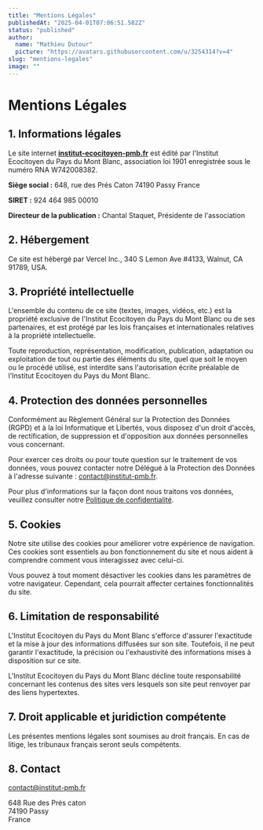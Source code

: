 ```yaml
---
title: "Mentions Légales"
publishedAt: "2025-04-01T07:06:51.582Z"
status: "published"
author:
  name: "Mathieu Dutour"
  picture: "https://avatars.githubusercontent.com/u/3254314?v=4"
slug: "mentions-legales"
image: ""
---
```


# Mentions Légales

## 1. Informations légales

Le site internet [**institut-ecocitoyen-pmb.fr**](http://institut-ecocitoyen.fr) est édité par l'Institut Ecocitoyen du Pays du Mont Blanc, association loi 1901 enregistrée sous le numéro RNA W742008382.

**Siège social :** 648, rue des Prés Caton 74190 Passy France

**SIRET :** 924 464 985 00010

**Directeur de la publication :** Chantal Staquet, Présidente de l'association

## 2. Hébergement

Ce site est hébergé par Vercel Inc., 340 S Lemon Ave #4133, Walnut, CA 91789, USA.

## 3. Propriété intellectuelle

L'ensemble du contenu de ce site (textes, images, vidéos, etc.) est la propriété exclusive de l'Institut Ecocitoyen du Pays du Mont Blanc ou de ses partenaires, et est protégé par les lois françaises et internationales relatives à la propriété intellectuelle.

Toute reproduction, représentation, modification, publication, adaptation ou exploitation de tout ou partie des éléments du site, quel que soit le moyen ou le procédé utilisé, est interdite sans l'autorisation écrite préalable de l'Institut Ecocitoyen du Pays du Mont Blanc.

## 4. Protection des données personnelles

Conformément au Règlement Général sur la Protection des Données (RGPD) et à la loi Informatique et Libertés, vous disposez d'un droit d'accès, de rectification, de suppression et d'opposition aux données personnelles vous concernant.

Pour exercer ces droits ou pour toute question sur le traitement de vos données, vous pouvez contacter notre Délégué à la Protection des Données à l'adresse suivante : [contact@institut-pmb.fr](mailto:dpo@institut-ecocitoyen.fr).

Pour plus d'informations sur la façon dont nous traitons vos données, veuillez consulter notre [Politique de confidentialité](http://localhost:3001/politique-de-confidentialite).

## 5. Cookies

Notre site utilise des cookies pour améliorer votre expérience de navigation. Ces cookies sont essentiels au bon fonctionnement du site et nous aident à comprendre comment vous interagissez avec celui-ci.

Vous pouvez à tout moment désactiver les cookies dans les paramètres de votre navigateur. Cependant, cela pourrait affecter certaines fonctionnalités du site.

## 6. Limitation de responsabilité

L'Institut Ecocitoyen du Pays du Mont Blanc s'efforce d'assurer l'exactitude et la mise à jour des informations diffusées sur son site. Toutefois, il ne peut garantir l'exactitude, la précision ou l'exhaustivité des informations mises à disposition sur ce site.

L'Institut Ecocitoyen du Pays du Mont Blanc décline toute responsabilité concernant les contenus des sites vers lesquels son site peut renvoyer par des liens hypertextes.

## 7. Droit applicable et juridiction compétente

Les présentes mentions légales sont soumises au droit français. En cas de litige, les tribunaux français seront seuls compétents.

## 8. Contact

[contact@institut-pmb.fr](mailto:contact@institut-ecocitoyen.fr)

648 Rue des Prés caton\
74190 Passy\
France